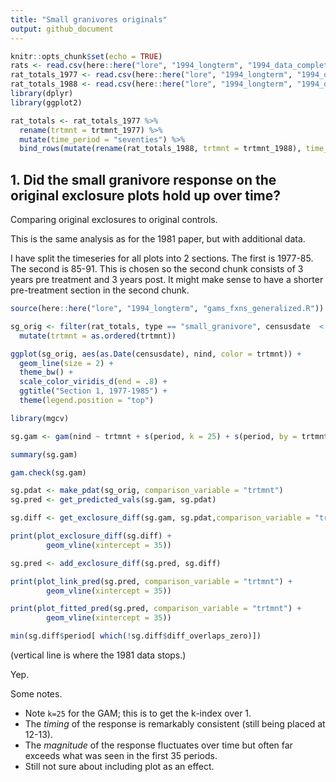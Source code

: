 ```yaml
---
title: "Small granivores originals"
output: github_document
---
```


```r
knitr::opts_chunk$set(echo = TRUE)
rats <- read.csv(here::here("lore", "1994_longterm", "1994_data_complete.csv"), stringsAsFactors = F)
rat_totals_1977 <- read.csv(here::here("lore", "1994_longterm", "1994_data_statevars_1977.csv"), stringsAsFactors = F)
rat_totals_1988 <- read.csv(here::here("lore", "1994_longterm", "1994_data_statevars_1988.csv"), stringsAsFactors = F)
library(dplyr)
library(ggplot2)

```

```r

rat_totals <- rat_totals_1977 %>%
  rename(trtmnt = trtmnt_1977) %>%
  mutate(time_period = "seventies") %>%
  bind_rows(mutate(rename(rat_totals_1988, trtmnt = trtmnt_1988), time_period = "eighties"))
```

## 1. Did the small granivore response on the **original** exclosure plots hold up over time?

Comparing original exclosures to original controls.

This is the same analysis as for the 1981 paper, but with additional data.

I have split the timeseries for all plots into 2 sections. The first is 1977-85. The second is 85-91. This is chosen so the second chunk consists of 3 years pre treatment and 3 years post. It might make sense to have a shorter pre-treatment section in the second chunk.

```r
source(here::here("lore", "1994_longterm", "gams_fxns_generalized.R"))

sg_orig <- filter(rat_totals, type == "small_granivore", censusdate  < as.Date("1985-01-01"), time_period == "seventies") %>%
  mutate(trtmnt = as.ordered(trtmnt))

ggplot(sg_orig, aes(as.Date(censusdate), nind, color = trtmnt)) +
  geom_line(size = 2) +
  theme_bw() +
  scale_color_viridis_d(end = .8) + 
  ggtitle("Section 1, 1977-1985") +
  theme(legend.position = "top")

library(mgcv)

sg.gam <- gam(nind ~ trtmnt + s(period, k = 25) + s(period, by = trtmnt, k  = 25), data = sg_orig, family = poisson, method = "REML")

summary(sg.gam)

gam.check(sg.gam)

sg.pdat <- make_pdat(sg_orig, comparison_variable = "trtmnt")
sg.pred <- get_predicted_vals(sg.gam, sg.pdat)

sg.diff <- get_exclosure_diff(sg.gam, sg.pdat,comparison_variable = "trtmnt")

print(plot_exclosure_diff(sg.diff) +
        geom_vline(xintercept = 35))

sg.pred <- add_exclosure_diff(sg.pred, sg.diff)

print(plot_link_pred(sg.pred, comparison_variable = "trtmnt") +
        geom_vline(xintercept = 35))

print(plot_fitted_pred(sg.pred, comparison_variable = "trtmnt") +
        geom_vline(xintercept = 35))

min(sg.diff$period[ which(!sg.diff$diff_overlaps_zero)])
```

(vertical line is where the 1981 data stops.)

Yep.

Some notes.

- Note `k=25` for the GAM; this is to get the k-index over 1. 
- The *timing* of the response is remarkably consistent (still being placed at 12-13).
- The *magnitude* of the response fluctuates over time but often far exceeds what was seen in the first 35 periods. 
- Still not sure about including plot as an effect.


